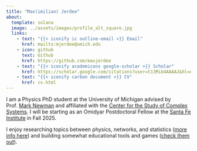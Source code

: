 ```yaml
---
title: "Max(imilian) Jerdee"
about:
  template: solana
  image: ../assets/images/profile_alt_square.jpg
  links:
    - text: "{{< iconify ic outline-email >}} Email"
      href: mailto:mjerdee@umich.edu
    - icon: github
      text: Github
      href: https://github.com/maxjerdee
    - text: "{{< iconify academicons google-scholar >}} Scholar"
      href: https://scholar.google.com/citations?user=t13Mib4AAAAJ&hl=en
    - text: "{{< iconify carbon document >}} CV"
      href: cv.html
---
```


I am a Physics PhD student at the University of Michigan advised by Prof. [Mark Newman](https://websites.umich.edu/~mejn/) and affiliated with the [Center for the Study of Complex Systems](https://lsa.umich.edu/cscs). I will be starting as an Omidyar Postdoctoral Fellow at the [Santa Fe Institute](https://www.santafe.edu/) in Fall 2025.

I enjoy researching topics between physics, networks, and statistics ([more info here](research.qmd)) and building somewhat educational tools and games ([check them out](demos.qmd)).
